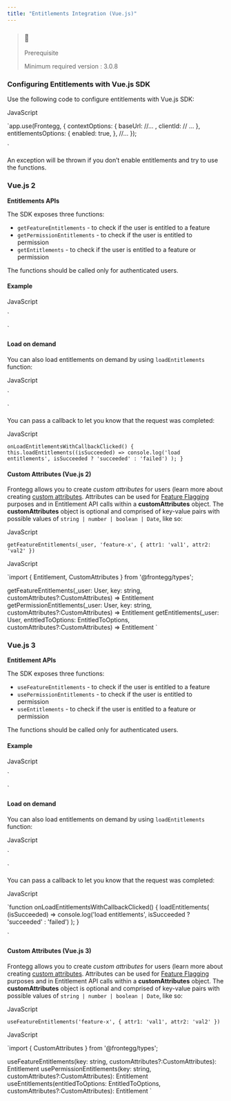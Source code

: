 ```yaml
---
title: "Entitlements Integration (Vue.js)"
---
```


> ### 🚧
> 
> Prerequisite
> 
> Minimum required version : 3.0.8

### Configuring Entitlements with Vue.js SDK

Use the following code to configure entitlements with Vue.js SDK: 

JavaScript

`app.use(Frontegg, { contextOptions: { baseUrl: //... , clientId: // ... },
entitlementsOptions: { enabled: true, }, //... });

`

An exception will be thrown if you don’t enable entitlements and try to use the functions.

### Vue.js 2

**Entitlements APIs**

The SDK exposes three functions:

* `getFeatureEntitlements` \- to check if the user is entitled to a feature
* `getPermissionEntitlements` \- to check if the user is entitled to permission
* `getEntitlements` \- to check if the user is entitled to a feature or permission

The functions should be called only for authenticated users.

#### Example

JavaScript

`<template>
  <section v-if="authState.user">
    <div v-if="feature1.isEntitled">A cool section</div>
    <div v-if="permission1.isEntitled">An awesome section</div>
    <div v-if="feature2.isEntitled">A mind-blowing section</div>
    <div v-if="permission2.isEntitled">Another section</div>

    <div class="entitlements-button-container">
      <button v-on:click="onLoadEntitlementsClicked">Load entitlements</button>
    </div>

    <div class="entitlements-button-container">
      <button v-on:click="onLoadEntitlementsWithCallbackClicked">Load entitlements with callback</button>
    </div>
  </section>
</template>

<script lang="ts">

  //...
  data() {
    return {
      ...this.mapAuthState(),
    };
  },
  methods: {
    // ...
  },
  computed: {
    feature1() {
      const result = this.getFeatureEntitlements(this.authState.user.entitlements, 'feature1');
      return result;
    },
    permission1() {
      const result = this.getPermissionEntitlements(this.authState.user.entitlements, 'permission1');
      return result;
    },
    feature2() {
      const result = this.getEntitlements(this.authState.user.entitlements, { featureKey: 'feature2' });
      return result;
    },
    permission2() {
      const result = this.getEntitlements(this.authState.user.entitlements, { permissionKey: 'permission1' });
      return result;
    },
  },
});
</script>
`

#### Load on demand

You can also load entitlements on demand by using `loadEntitlements` function:

JavaScript

`<template>
  <section v-if="authState.user">
    <div class="entitlements-button-container">
      <button v-on:click="onLoadEntitlementsClicked">Load entitlements</button>
    </div>
  </section>
</template>

<script lang="ts">

  //...
  data() {
    return {
      ...this.mapAuthState(),
      //...
    };
  },
  methods: {
    onLoadEntitlementsClicked() {
      this.loadEntitlements();
    },
  },
  computed: {
    //...
  },
});
</script>
`

You can pass a callback to let you know that the request was completed:

JavaScript

`onLoadEntitlementsWithCallbackClicked() {
  this.loadEntitlements((isSucceeded) =>
    console.log('load entitlements', isSucceeded ? 'succeeded' : 'failed')
  );
}
`

#### Custom Attributes (Vue.js 2)

Frontegg allows you to create _custom attributes_ for users (learn more about creating [custom attributes](/docs/feature-flags#custom-attributes). Attributes can be used for [Feature Flagging](/docs/feature-flags) purposes and in Entitlement API calls within a **customAttributes** object. The **customAttributes** object is optional and comprised of key-value pairs with possible values of `string | number | boolean | Date`, like so:

JavaScript

`getFeatureEntitlements(_user, 'feature-x', { attr1: 'val1', attr2: 'val2' })
`

JavaScript

`import { Entitlement, CustomAttributes } from '@frontegg/types';

getFeatureEntitlements(_user: User, key: string, customAttributes?:CustomAttributes) => Entitlement
getPermissionEntitlements(_user: User, key: string, customAttributes?:CustomAttributes) => Entitlement
getEntitlements(_user: User, entitledToOptions: EntitledToOptions, customAttributes?:CustomAttributes) => Entitlement
`

### Vue.js 3

**Entitlement APIs**

The SDK exposes three functions:

* `useFeatureEntitlements` \- to check if the user is entitled to a feature
* `usePermissionEntitlements` \- to check if the user is entitled to permission
* `useEntitlements` \- to check if the user is entitled to a feature or permission

The functions should be called only for authenticated users.

#### Example

JavaScript

`<template>
    <section v-if="authState.user">
        <div v-if="feature1.isEntitled">A cool section</div>
        <div v-if="permission1.isEntitled">An awesome section</div>
        <div v-if="feature2.isEntitled">A mind-blowing section</div>
        <div v-if="permission2.isEntitled">Another section</div>
    </section>
</template>

<script>

      useFrontegg,
      useFeatureEntitlements,
      usePermissionEntitlements,
      useEntitlements,
    } from '@frontegg/vue';

      setup() {
    		// ...
        const { authState } = useFrontegg();

        const feature1 = useFeatureEntitlements('feature1');
        const permission1 = usePermissionEntitlements('permission1');
        const feature2 = useEntitlements({ featureKey: 'feature2' });
        const permission2 = useEntitlements({ permissionKey: 'permission2' });

        return {
          authState,
          feature1,
          permission1,
          feature2,
          permission2
        };
      },
    };
</script>

`

#### Load on demand

You can also load entitlements on demand by using `loadEntitlements` function:

JavaScript

`<template>
    <section v-if="authState.user">
        // ...
        <div class="entitlements-button-container">
            <button v-on:click="onLoadEntitlementsClicked">
                Load entitlements
            </button>
        </div>

        <div class="entitlements-button-container">
            <button v-on:click="onLoadEntitlementsWithCallbackClicked">
                Load entitlements with callback
            </button>
        </div>
    </section>
</template>

<script>

      useFrontegg,
    } from '@frontegg/vue';

      setup() {
        const { authState, loadEntitlements } = useFrontegg();

        function onLoadEntitlementsClicked() {
          loadEntitlements();
        }

        return {
          // ...
          onLoadEntitlementsClicked,
        };
      },
    };
</script>

`

You can pass a callback to let you know that the request was completed:

JavaScript

`function onLoadEntitlementsWithCallbackClicked() { loadEntitlements(
(isSucceeded) => console.log('load entitlements', isSucceeded ? 'succeeded' :
'failed') ); }

`

#### Custom Attributes (Vue.js 3)

Frontegg allows you to create _custom attributes_ for users (learn more about creating [custom attributes](/docs/feature-flags#custom-attributes). Attributes can be used for [Feature Flagging](/docs/feature-flags) purposes and in Entitlement API calls within a **customAttributes** object. The **customAttributes** object is optional and comprised of key-value pairs with possible values of `string | number | boolean | Date`, like so:

JavaScript

`useFeatureEntitlements('feature-x', { attr1: 'val1', attr2: 'val2' })
`

JavaScript

`import { CustomAttributes } from '@frontegg/types';

useFeatureEntitlements(key: string, customAttributes?:CustomAttributes): Entitlement
usePermissionEntitlements(key: string, customAttributes?:CustomAttributes): Entitlement
useEntitlements(entitledToOptions: EntitledToOptions, customAttributes?:CustomAttributes): Entitlement
`